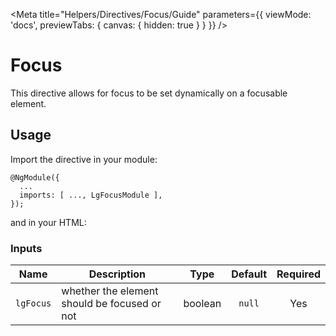 
<Meta title="Helpers/Directives/Focus/Guide" parameters={{ viewMode: 'docs', previewTabs: { canvas: { hidden: true } } }} />

# Focus

This directive allows for focus to be set dynamically on a focusable element.

## Usage
Import the directive in your module:

~~~
@NgModule({
  ...
  imports: [ ..., LgFocusModule ],
});
~~~

and in your HTML:

<Source id="helpers-directives-focus-examples--focus"></Source>

### Inputs
| Name | Description | Type | Default | Required |
|------|-------------|:----:|:-----:|:-----:|
| `lgFocus` | whether the element should be focused or not | boolean | `null` | Yes |

<Feedback />
